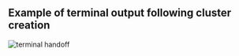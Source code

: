 ## Example of terminal output following cluster creation

![terminal handoff](../../../img/aws/github/handoff-screen.png)

